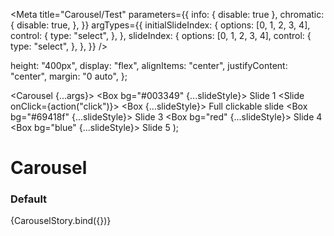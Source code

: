 

<Meta
  title="Carousel/Test"
  parameters={{
    info: { disable: true },
    chromatic: {
      disable: true,
    },
  }}
  argTypes={{
    initialSlideIndex: {
      options: [0, 1, 2, 3, 4],
      control: {
        type: "select",
      },
    },
    slideIndex: {
      options: [0, 1, 2, 3, 4],
      control: {
        type: "select",
      },
    },
  }}
/>

  height: "400px",
  display: "flex",
  alignItems: "center",
  justifyContent: "center",
  margin: "0 auto",
};

  <Carousel {...args}>
    <Slide>
      <Box bg="#003349" {...slideStyle}>
        <Typography variant="h1" color="#090">
          Slide 1
        </Typography>
      </Box>
    </Slide>
    <Slide onClick={action("click")}>
      <Box {...slideStyle}>
        <Typography variant="h1">Full clickable slide</Typography>
      </Box>
    </Slide>
    <Slide>
      <Box bg="#69418f" {...slideStyle}>
        <Typography variant="h1" color="#fff">
          Slide 3
        </Typography>
      </Box>
    </Slide>
    <Slide>
      <Box bg="red" {...slideStyle}>
        <Typography variant="h1" color="#fff">
          Slide 4
        </Typography>
      </Box>
    </Slide>
    <Slide>
      <Box bg="blue" {...slideStyle}>
        <Typography variant="h1" color="#fff">
          Slide 5
        </Typography>
      </Box>
    </Slide>
  </Carousel>
);

# Carousel

### Default

<Preview>
  <Story
    name="default"
    args={{
      initialSlideIndex: 0,
      slideIndex: 2,
    }}
  >
    {CarouselStory.bind({})}
  </Story>
</Preview>
